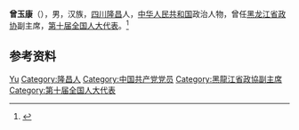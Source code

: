 '''曾玉康'''（{{bd|1950年|12月|}}），男，汉族，[[四川|四川]][[隆昌|隆昌]]人，[[中华人民共和国|中华人民共和国]]政治人物，曾任[[黑龙江省政协|黑龙江省政协]]副主席，[[第十届全国人大代表|第十届全国人大代表]]。<ref>{{Cite book|title=中华人民共和国职官志|author=何虎生, 李耀东, 向常福主编|publisher=中国社会出版社|year=2003|isbn=9787800883934|location=北京|pages=}}</ref>

== 参考资料 ==
{{reflist}}

{{中国人物小作品}}

{{Authority control}}
{{DEFAULTSORT:Zeng曾}}
[[Category:曾姓|Yu]]
[[Category:隆昌人|Category:隆昌人]]
[[Category:中国共产党党员|Category:中国共产党党员]]
[[Category:黑龍江省政協副主席|Category:黑龍江省政協副主席]]
[[Category:第十届全国人大代表|Category:第十届全国人大代表]]